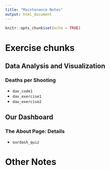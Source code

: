 ```yaml
---
title: "Maintenance Notes"
output: html_document
---
```


```r
knitr::opts_chunk$set(echo = TRUE)
```

# Exercise chunks

## Data Analysis and Visualization
### Deaths per Shooting

* `dav_code1`
* `dav_exercise1`
* `dav_exercise2`

## Our Dashboard
### The About Page: Details 

* `ourdash_quiz`

# Other Notes
